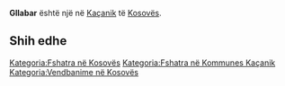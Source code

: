 {{Fshat në 
 | Emri                = Gllabar
 | EmriAlt                = 
 | NAME_SHORT_FORM=      
 | NAME_GENERIC=      
 | NAME_SORT_NAME_RO=      GLLABAR
 | FULL_NAME_RO = Gllabar
 | FULL_NAME_ND_RO=Gllabar
 | SORT_NAME_RG=GLLABAR
 | FULL_NAME_RG=Gllabar
 | FULL_NAME_ND_RG=Gllabar
 | SRP_NAME_SHORT_FORM=      
 | SRP_NAME_GENERIC=      
 | SRP_NAME_SORT_NAME_RO=      
 | SRP_FULL_NAME_RO = 
 | SRP_FULL_NAME_ND_RO=
 | SRP_SORT_NAME_RG=
 | SRP_FULL_NAME_RG=
 | SRP_FULL_NAME_ND_RG=
 | Emri (Rasa dhanore) = 
 | Figura              = 
 | Shteti              = Kosovo
 | Komuna              = Kaçanik
 | Kodi postar         = 
 | Sipërfaqja          = 

 | Popullsia           = 

 | Regj. i popullsisë  = 
 | Dend. e popullsisë  = 
 | Faqja zyrtare       = 
 <!--- Koordinatat ----> 
 | Gjerësia            = 42.645833
 | Gjatësia            = 20.870556
 | Lartësia            = 
}}
'''Gllabar''' është një [[]] në [[Kaçanik]] të [[Kosovës]].

<!-- == Gjeografia == -->
<!-- == Historia == -->
<!-- == Demografia == -->
== Shih edhe ==
{{Komuna Kaçanik}}
{{Kosovo-Administrata-Cung}}

[[Kategoria:Fshatra në Kosovës]]
[[Kategoria:Fshatra në Kommunes Kaçanik]]
[[Kategoria:Vendbanime në Kosovës]]